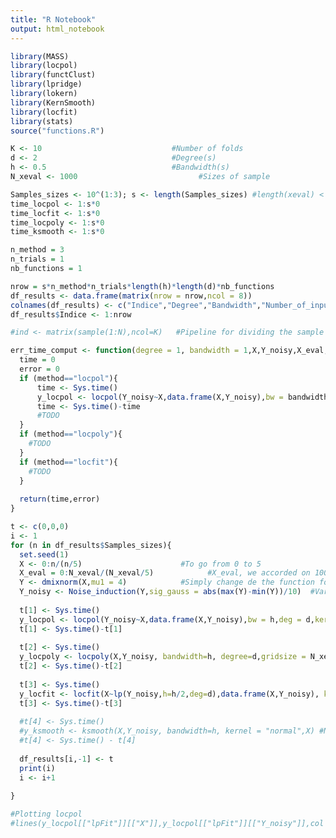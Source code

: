 ```yaml
---
title: "R Notebook"
output: html_notebook
---
```


```r
library(MASS)
library(locpol)
library(functClust)
library(lpridge)
library(lokern)
library(KernSmooth)
library(locfit)
library(stats)
source("functions.R")
```

```r
K <- 10                             #Number of folds
d <- 2                              #Degree(s)
h <- 0.5                            #Bandwidth(s)
N_xeval <- 1000                           #Sizes of sample

Samples_sizes <- 10^(1:3); s <- length(Samples_sizes) #length(xeval) < 5000 in locpol that's why 3 here atm
time_locpol <- 1:s*0
time_locfit <- 1:s*0
time_locpoly <- 1:s*0
time_ksmooth <- 1:s*0

n_method = 3
n_trials = 1
nb_functions = 1

nrow = s*n_method*n_trials*length(h)*length(d)*nb_functions
df_results <- data.frame(matrix(nrow = nrow,ncol = 8))
colnames(df_results) <- c("Indice","Degree","Bandwidth","Number_of_input_points","Method","Function","Time","Error") #Dataframe to fill
df_results$Indice <- 1:nrow

#ind <- matrix(sample(1:N),ncol=K)   #Pipeline for dividing the sample
```

```r
err_time_comput <- function(degree = 1, bandwidth = 1,X,Y_noisy,X_eval,fct, method = "locpol"){
  time = 0
  error = 0
  if (method=="locpol"){
      time <- Sys.time()
      y_locpol <- locpol(Y_noisy~X,data.frame(X,Y_noisy),bw = bandwidth,deg = degree,kernel = gaussK,xeval = X_eval)         #xeval has to be < 5000 length.... and also X ???
      time <- Sys.time()-time
      #TODO
  }
  if (method=="locpoly"){
    #TODO
  }
  if (method=="locfit"){
    #TODO
  }
  
  return(time,error)
}


```




```r
t <- c(0,0,0)
i <- 1
for (n in df_results$Samples_sizes){
  set.seed(1)
  X <- 0:n/(n/5)                      #To go from 0 to 5
  X_eval = 0:N_xeval/(N_xeval/5)            #X_eval, we accorded on 100 or 1000 or 5000 points; shouldn't matter                                        much!
  Y <- dmixnorm(X,mu1 = 4)            #Simply change de the function for the one wanted
  Y_noisy <- Noise_induction(Y,sig_gauss = abs(max(Y)-min(Y))/10)  #Variance of gaussian noise linearly correlated with TV(total variation of a function) so the noise is not too low or too big
  
  t[1] <- Sys.time()
  y_locpol <- locpol(Y_noisy~X,data.frame(X,Y_noisy),bw = h,deg = d,kernel = gaussK,xeval = X_eval)  #xeval has to be < 5000....
  t[1] <- Sys.time()-t[1]
  
  t[2] <- Sys.time()
  y_locpoly <- locpoly(X,Y_noisy, bandwidth=h, degree=d,gridsize = N_xeval) 
  t[2] <- Sys.time()-t[2]
  
  t[3] <- Sys.time()
  y_locfit <- locfit(X~lp(Y_noisy,h=h/2,deg=d),data.frame(X,Y_noisy), kern = 'gauss') #TODO: check if bandwidth has indeed to be treated like that
  t[3] <- Sys.time()-t[3]
  
  #t[4] <- Sys.time()  
  #y_ksmooth <- ksmooth(X,Y_noisy, bandwidth=h, kernel = "normal",X) #NO DEGREE
  #t[4] <- Sys.time() - t[4]
  
  df_results[i,-1] <- t
  print(i)
  i <- i+1
  
}
```
```r
#Plotting locpol 
#lines(y_locpol[["lpFit"]][["X"]],y_locpol[["lpFit"]][["Y_noisy"]],col = "red")
```







